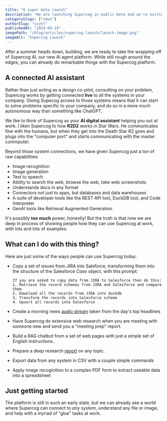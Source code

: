 ```yaml
---
title: "A super beta launch"
description: "We are launching Supercog in public beta and we're excited to see what people build with it."
categorySlugs: ["news"]
authorSlug: "scott"
publishedAt: "2024-09-19"
imagePath: "/blog/articles/supercog-launch/launch-image.png"
imageAlt: "Supercog Launch"
---
```


After a summer heads down, building, we are ready to take the wrapping off of Supercog AI, 
our new AI agent platform. While still rough around the edges, you can already do remarkable
things with the Supercog platform.

## A connected AI assistant
Rather than just acting as a design co-pilot, consulting on your problem, Supercog works by
getting connected **live** to all the systems in your company. Giving Supecog access
to those systems means that it can start to solve problems specific to your company, and do
so in a more much autonomous way than something like ChatGPT.

We like to think of Supercog as your **AI digital assistant** helping you out at work.
I liken Supercog to how **R2D2** works in Star Wars. He communicates fine with the humans,
but when they get into the Death Star R2 goes and plugs into the "computer port" and starts
communicating with the master commputer.

Beyond those system connections, we have given Supercog just a ton of raw capabilities:

- Image recognition
- Image generation
- Text to speech
- Ability to search the web, browse the web, take web screenshots
- Understands docs in any format
- Connectors not just to apps, but databases and data warehouses
- A suite of developer tools like the REST API tool, DuckDB tool, and Code Interpreter
- GenAI tools like Retrieval Augmented Generation

It's possibly **too much** power, honestly! But the truth is that now we are deep
in process of showing people how they can use Supercog at work, with lots and lots of
examples. 

## What can I do with this thing?
Here are just some of the ways people can use Supercog today:

- Copy a set of issues from JIRA into Saleforce, transforming them into the structure of the Salesforce _Case_ object, with this prompt:

  ```
  If you are asked to copy data from JIRA to Salesforce then do this:
  1. Retrieve the record schemas from JIRA and Salesforce and compare them
  2. Download all the records from JIRA into duckdb
  3. Transform the records into Salesforce schema
  4. Upsert all records into Salesforce
  ```

- Create a morning news [audio stream](https://drive.google.com/file/d/1YyRpqdpnWZLpeqI62mEi9yPyPJiq5qTF/view?usp=sharing) taken from the day's top headlines
- Have Supercog do extensive web research when you are meeting with someone new and send you a "meeting prep" report.
- Build a RAG chatbot from a set of web pages with just a simple set of English instructions.
- Prepare a deep research [report](https://drive.google.com/file/d/18ZUf7Krt2l-zmL3yDKvKb-cqBqMm3jF_/view?usp=sharing) on any topic.
- Export data from any system in CSV with a couple simple commands
- Apply image recoginition to a complex PDF form to extract useable data into a spreadsheet

## Just getting started
The platform is still in such an early state, but we can already see a world where
Supercog can connect to _any system_, understand any file or image, and help with
a myriad of "glue" tasks at work.

